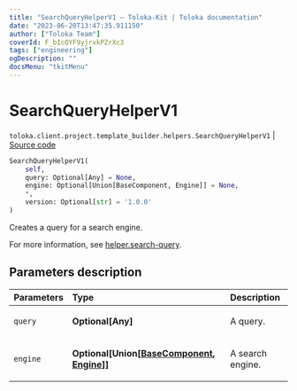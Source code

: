 ```yaml
---
title: "SearchQueryHelperV1 — Toloka-Kit | Toloka documentation"
date: "2023-06-20T13:47:35.911150"
author: ["Toloka Team"]
coverId: F_bIcOYF9yjrxkPZrXc3
tags: ["engineering"]
ogDescription: ""
docsMenu: "tkitMenu"
---
```


# SearchQueryHelperV1

`toloka.client.project.template_builder.helpers.SearchQueryHelperV1` | [Source code](https://github.com/Toloka/toloka-kit/blob/v1.2.0/src/client/project/template_builder/helpers.py#L133)

```python
SearchQueryHelperV1(
    self,
    query: Optional[Any] = None,
    engine: Optional[Union[BaseComponent, Engine]] = None,
    *,
    version: Optional[str] = '1.0.0'
)
```

Creates a query for a search engine.

For more information, see [helper.search-query](/docs/template-builder/reference/helper.search-query).

## Parameters description

| Parameters | Type | Description |
| :----------| :----| :-----------|
`query`|**Optional\[Any\]**|<p>A query.</p>
`engine`|**Optional\[Union\[[BaseComponent](/docs/toloka-kit/reference/toloka.client.project.template_builder.base.BaseComponent), [Engine](/docs/toloka-kit/reference/toloka.client.project.template_builder.helpers.SearchQueryHelperV1.Engine)\]\]**|<p>A search engine.</p>